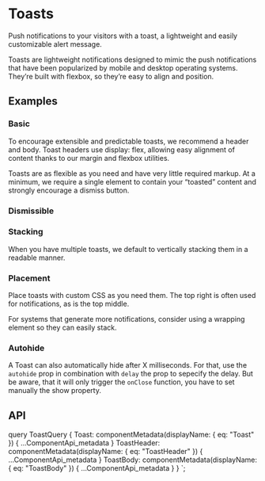 


# Toasts

<p className="lead">
  Push notifications to your visitors with a toast, a lightweight and easily customizable alert message.
</p>

Toasts are lightweight notifications designed to mimic the push notifications that have been popularized by mobile and desktop operating systems. They’re built with flexbox, so they’re easy to align and position.

## Examples

### Basic

To encourage extensible and predictable toasts, we recommend a header and body. Toast headers use display: flex, allowing easy alignment of content thanks to our margin and flexbox utilities.

Toasts are as flexible as you need and have very little required markup. At a minimum, we require a single element to contain your “toasted” content and strongly encourage a dismiss button.

<ReactPlayground codeText={ToastBasic} />

### Dismissible

<ReactPlayground codeText={ToastDismissible} />

### Stacking

When you have multiple toasts, we default to vertically stacking them in a readable manner.

<ReactPlayground codeText={ToastStacking} />

### Placement

Place toasts with custom CSS as you need them. The top right is often used for notifications, as is the top middle.

<ReactPlayground codeText={ToastPlacement} />

For systems that generate more notifications, consider using a wrapping element so they can easily stack.

<ReactPlayground codeText={ToastPlacementMulti} />

### Autohide

A Toast can also automatically hide after X milliseconds. For that, use the `autohide` prop in combination with `delay` the prop to sepecify the delay. But be aware, that it will only trigger the `onClose` function, you have to set manually the show property.

<ReactPlayground codeText={ToastAutohide} />

## API

<ComponentApi metadata={props.data.Toast} />
<ComponentApi metadata={props.data.ToastHeader}/>
<ComponentApi metadata={props.data.ToastBody}/>

  query ToastQuery {
    Toast: componentMetadata(displayName: { eq: "Toast" }) {
      ...ComponentApi_metadata
    }
    ToastHeader: componentMetadata(displayName: { eq: "ToastHeader" }) {
      ...ComponentApi_metadata
    }
    ToastBody: componentMetadata(displayName: { eq: "ToastBody" }) {
      ...ComponentApi_metadata
    }
  }
`;
